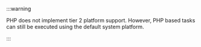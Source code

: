 :::warning

PHP does not implement tier 2 platform support. However, PHP based tasks can still be executed using
the default system platform.

:::
